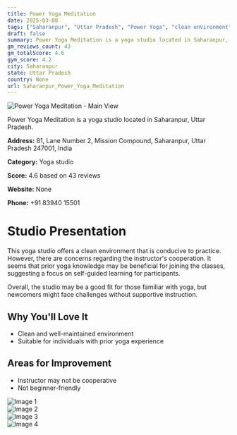 ```yaml
---
title: Power Yoga Meditation
date: 2025-03-08
tags: ["Saharanpur", "Uttar Pradesh", "Power Yoga", "clean environment", "Saharanpur"]  
draft: false
summary: Power Yoga Meditation is a yoga studio located in Saharanpur, Uttar Pradesh.
gm_reviews_count: 43
gm_totalScore: 4.6
gym_score: 4.2
city: Saharanpur
state: Uttar Pradesh
country: None
url: Saharanpur_Power_Yoga_Meditation
---
```


<div className="aspect-[16/9] relative my-8">
  <img 
    src="https://lh5.googleusercontent.com/p/AF1QipO2WoYt_1lcoOg9hli7cFJcfzijbuKUw23RD--T=w1920-h1080-k-no"
    alt="Power Yoga Meditation - Main View"
    className="object-cover absolute inset-0 w-full h-full rounded-lg"
  />
</div>

Power Yoga Meditation is a yoga studio located in Saharanpur, Uttar Pradesh.

**Address:** 81, Lane Number 2, Mission Compound, Saharanpur, Uttar Pradesh 247001, India

**Category:** Yoga studio

**Score:** 4.6 based on 43 reviews

**Website:** None

**Phone:** +91 83940 15501

# Studio Presentation

This yoga studio offers a clean environment that is conducive to practice. However, there are concerns regarding the instructor's cooperation. It seems that prior yoga knowledge may be beneficial for joining the classes, suggesting a focus on self-guided learning for participants.

Overall, the studio may be a good fit for those familiar with yoga, but newcomers might face challenges without supportive instruction.

## Why You'll Love It

- Clean and well-maintained environment
- Suitable for individuals with prior yoga experience

## Areas for Improvement

- Instructor may not be cooperative
- Not beginner-friendly

<div className="grid grid-cols-1 xl:grid-cols-2 gap-4 my-8">
<div className="aspect-[4/3] relative"><img src="https://lh5.googleusercontent.com/p/AF1QipMxd5_SeVO0w1I_O35IbCgMWjQxiGm2E1dmxM5j=w1920-h1080-k-no" alt="Image 1" className="object-cover absolute inset-0 w-full h-full rounded-lg" /></div>
<div className="aspect-[4/3] relative"><img src="https://lh5.googleusercontent.com/p/AF1QipM6D4IfwINR42qsg9WG1zTinUzlNHZGc7iEqDJR=w1920-h1080-k-no" alt="Image 2" className="object-cover absolute inset-0 w-full h-full rounded-lg" /></div>
<div className="aspect-[4/3] relative"><img src="https://lh5.googleusercontent.com/p/AF1QipNcjuKNANDW4CeDwvlyCUBS84GpsBsbLS7ohff4=w1920-h1080-k-no" alt="Image 3" className="object-cover absolute inset-0 w-full h-full rounded-lg" /></div>
<div className="aspect-[4/3] relative"><img src="https://lh5.googleusercontent.com/p/AF1QipPvGur4qzbP4AbSgcGRjp--pcxb0Y3sx4ReICNb=w1920-h1080-k-no" alt="Image 4" className="object-cover absolute inset-0 w-full h-full rounded-lg" /></div>
</div>